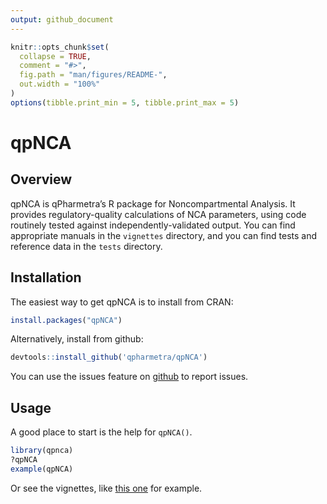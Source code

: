 ```yaml
---
output: github_document
---
```


<!-- README.md is generated from README.Rmd. Please edit that file -->

```r
knitr::opts_chunk$set(
  collapse = TRUE,
  comment = "#>",
  fig.path = "man/figures/README-",
  out.width = "100%"
)
options(tibble.print_min = 5, tibble.print_max = 5)
```

# qpNCA 

<!-- a href='https://dplyr.tidyverse.org'><img src='man/figures/logo.png' align="right" height="139" /></a -->

<!-- badges: start 
[![Travis build status](https://travis-ci.com/qPharmetra/qpNCA.svg?branch=master)](https://travis-ci.com/qPharmetra/qpNCA)
[![Coverage status](https://codecov.io/gh/qpharmetra/qpNCA/branch/master/graph/badge.svg)](https://codecov.io/github/qpharmetra/qpNCA?branch=master)

 badges: end -->

## Overview

qpNCA is qPharmetra's R package for Noncompartmental Analysis.
It provides regulatory-quality calculations of NCA parameters,
using code routinely tested against independently-validated output.
You can find appropriate manuals in the `vignettes` directory,
and you can find tests and reference data in the `tests` directory.

## Installation

The easiest way to get qpNCA is to install from CRAN:

```r
install.packages("qpNCA")
```

Alternatively, install from github:

```r
devtools::install_github('qpharmetra/qpNCA')
```

You can use the issues feature on [github](https://github.com/qPharmetra/qpNCA/issues) to report issues.

## Usage

A good place to start is the help for `qpNCA()`.

```r
library(qpnca)
?qpNCA
example(qpNCA)
```

Or see the vignettes, like [this one](http://htmlpreview.github.io/?https://github.com/qPharmetra/qpNCA/blob/master/vignettes/Example-stepwise-nca-analysis.html) for example.